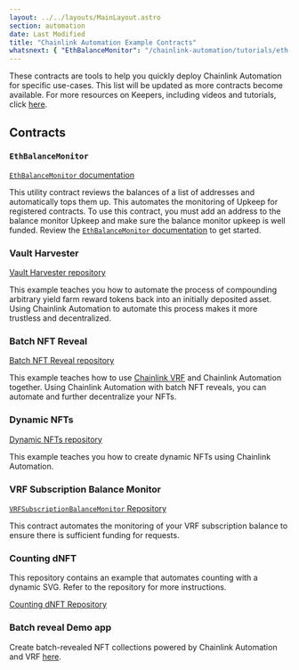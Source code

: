 ```yaml
---
layout: ../../layouts/MainLayout.astro
section: automation
date: Last Modified
title: "Chainlink Automation Example Contracts"
whatsnext: { "EthBalanceMonitor": "/chainlink-automation/tutorials/eth-balance" }
---
```



These contracts are tools to help you quickly deploy Chainlink Automation for specific use-cases. This list will be updated as more contracts become available. For more resources on Keepers, including videos and tutorials, click [here](/getting-started/other-tutorials).

## Contracts

### `EthBalanceMonitor`

[`EthBalanceMonitor` documentation](/chainlink-automation/tutorials/eth-balance)

This utility contract reviews the balances of a list of addresses and automatically tops them up. This automates the monitoring of Upkeep for registered contracts. To use this contract, you must add an address to the balance monitor Upkeep and make sure the balance monitor upkeep is well funded. Review the [`EthBalanceMonitor` documentation](/chainlink-automation/tutorials/eth-balance) to get started.

### Vault Harvester

[Vault Harvester repository](https://github.com/hackbg/chainlink-keepers-templates/tree/main/vault-harvester#chainlink-keepers-template-vault-harvester)

This example teaches you how to automate the process of compounding arbitrary yield farm reward tokens back into an initially deposited asset. Using Chainlink Automation to automate this process makes it more trustless and decentralized.

### Batch NFT Reveal

[Batch NFT Reveal repository](https://github.com/hackbg/chainlink-keepers-templates/tree/main/batch-nft-reveal#chainlink-keepers-template-batch-nft-reveal)

This example teaches how to use [Chainlink VRF](/vrf/v2/introduction) and Chainlink Automation together. Using Chainlink Automation with batch NFT reveals, you can automate and further decentralize your NFTs.

### Dynamic NFTs

[Dynamic NFTs repository](https://github.com/smartcontractkit/smart-contract-examples/tree/main/dynamic-nft#dynamic-nfts)

<YouTube id="https://www.youtube.com/watch?v=E7Rm1LUKhj4" />

This example teaches you how to create dynamic NFTs using Chainlink Automation.

### VRF Subscription Balance Monitor

[`VRFSubscriptionBalanceMonitor` Repository](https://github.com/smartcontractkit/chainlink/blob/develop/contracts/src/v0.8/dev/VRFSubscriptionBalanceMonitor.sol)

This contract automates the monitoring of your VRF subscription balance to ensure there is sufficient funding for requests.

### Counting dNFT

This repository contains an example that automates counting with a dynamic SVG. Refer to the repository for more instructions.

[Counting dNFT Repository](https://github.com/smartcontractkit/smart-contract-examples/tree/main/counting-svg)

### Batch reveal Demo app

Create batch-revealed NFT collections powered by Chainlink Automation and VRF [here](https://automation.chainlink-demo.app/).
